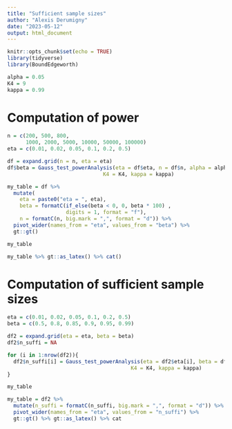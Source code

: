 ```yaml
---
title: "Sufficient sample sizes"
author: "Alexis Derumigny"
date: "2023-05-12"
output: html_document
---
```


```r
knitr::opts_chunk$set(echo = TRUE)
library(tidyverse)
library(BoundEdgeworth)
```



```r
alpha = 0.05
K4 = 9
kappa = 0.99
```


# Computation of power

```r
n = c(200, 500, 800,
      1000, 2000, 5000, 10000, 50000, 100000)
eta = c(0.01, 0.02, 0.05, 0.1, 0.2, 0.5)

df = expand.grid(n = n, eta = eta)
df$beta = Gauss_test_powerAnalysis(eta = df$eta, n = df$n, alpha = alpha,
                               K4 = K4, kappa = kappa)
```


```r
my_table = df %>% 
  mutate(
    eta = paste0("eta = ", eta),
    beta = formatC(if_else(beta < 0, 0, beta * 100) ,
                   digits = 1, format = "f"),
    n = formatC(n, big.mark = ",", format = "d")) %>%
  pivot_wider(names_from = "eta", values_from = "beta") %>%
  gt::gt()

my_table

my_table %>% gt::as_latex() %>% cat()
```


# Computation of sufficient sample sizes


```r

eta = c(0.01, 0.02, 0.05, 0.1, 0.2, 0.5)
beta = c(0.5, 0.8, 0.85, 0.9, 0.95, 0.99)

df2 = expand.grid(eta = eta, beta = beta)
df2$n_suffi = NA

for (i in 1:nrow(df2)){
  df2$n_suffi[i] = Gauss_test_powerAnalysis(eta = df2$eta[i], beta = df2$beta[i], alpha = alpha,
                                        K4 = K4, kappa = kappa)
}

my_table

my_table = df2 %>%
  mutate(n_suffi = formatC(n_suffi, big.mark = ",", format = "d")) %>%
  pivot_wider(names_from = "eta", values_from = "n_suffi") %>%
  gt::gt() %>% gt::as_latex() %>% cat
```


